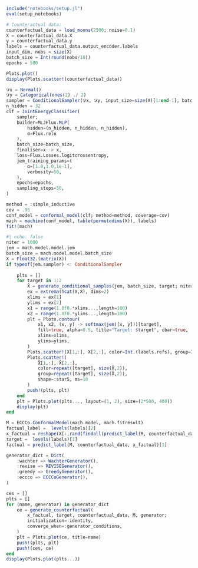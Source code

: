 ```julia
include("notebooks/setup.jl")
eval(setup_notebooks)
```


```julia
# Counteractual data:
counterfactual_data = load_moons(2500; noise=0.1)
X = counterfactual_data.X
y = counterfactual_data.y
labels = counterfactual_data.output_encoder.labels
input_dim, nobs = size(X)
batch_size = Int(round(nobs/10))
epochs = 500
```

```julia
Plots.plot()
display(Plots.scatter!(counterfactual_data))
```

```julia
𝒟x = Normal()
𝒟y = Categorical(ones(2) ./ 2)
sampler = ConditionalSampler(𝒟x, 𝒟y, input_size=size(X)[1:end-1], batch_size=25)
n_hidden = 32
clf = JointEnergyClassifier(
    sampler;
    builder=MLJFlux.MLP(
        hidden=(n_hidden, n_hidden, n_hidden), 
        σ=Flux.relu
    ),
    batch_size=batch_size,
    finaliser=x -> x,
    loss=Flux.Losses.logitcrossentropy,
    jem_training_params=(
        α=[1.0,1.0,1e-1],
        verbosity=50,
    ),
    epochs=epochs,
    sampling_steps=30,
)
```


```julia
method = :simple_inductive
cov = .95
conf_model = conformal_model(clf; method=method, coverage=cov)
mach = machine(conf_model, table(permutedims(X)), labels)
fit!(mach)
```


```julia
#| echo: false
niter = 1000
jem = mach.model.model.jem
batch_size = mach.model.model.batch_size
X = Float32.(matrix(X))
if typeof(jem.sampler) <: ConditionalSampler
    
    plts = []
    for target in 1:2
        X̂ = generate_conditional_samples(jem, batch_size, target; niter=niter) 
        ex = extrema(hcat(X,X̂), dims=2)
        xlims = ex[1]
        ylims = ex[2]
        x1 = range(1.0f0.*xlims...,length=100)
        x2 = range(1.0f0.*ylims...,length=100)
        plt = Plots.contour(
            x1, x2, (x, y) -> softmax(jem([x, y]))[target], 
            fill=true, alpha=0.5, title="Target: $target", cbar=true,
            xlims=xlims,
            ylims=ylims,
        )
        Plots.scatter!(X[1,:], X[2,:], color=Int.(labels.refs), group=Int.(labels.refs), alpha=0.5)
        Plots.scatter!(
            X̂[1,:], X̂[2,:], 
            color=repeat([target], size(X̂,2)), 
            group=repeat([target], size(X̂,2)), 
            shape=:star5, ms=10
        )
        push!(plts, plt)
    end
    plt = Plots.plot(plts..., layout=(1, 2), size=(2*500, 400))
    display(plt)
end
```


```julia
M = ECCCo.ConformalModel(mach.model, mach.fitresult)
factual_label =  levels(labels)[2]
x_factual = reshape(X[:,rand(findall(predict_label(M, counterfactual_data).==factual_label))],input_dim,1)
target =  levels(labels)[1]
factual = predict_label(M, counterfactual_data, x_factual)[1]

generator_dict = Dict(
    :wachter => WachterGenerator(),
    :revise => REVISEGenerator(),
    :greedy => GreedyGenerator(),
    :eccco => ECCCoGenerator(),
)

ces = []
plts = []
for (name, generator) in generator_dict
    ce = generate_counterfactual(
        x_factual, target, counterfactual_data, M, generator;
        initialization=:identity, 
        converge_when=:generator_conditions,
    )
    plt = Plots.plot(ce, title=name)
    push!(plts, plt)
    push!(ces, ce)
end
display(Plots.plot(plts...))
```